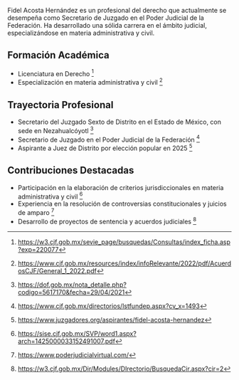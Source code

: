 Fidel Acosta Hernández es un profesional del derecho que actualmente se desempeña como Secretario de Juzgado en el Poder Judicial de la Federación. Ha desarrollado una sólida carrera en el ámbito judicial, especializándose en materia administrativa y civil.

## Formación Académica

- Licenciatura en Derecho [^1]
- Especialización en materia administrativa y civil [^2]

## Trayectoria Profesional

- Secretario del Juzgado Sexto de Distrito en el Estado de México, con sede en Nezahualcóyotl [^3]
- Secretario de Juzgado en el Poder Judicial de la Federación [^4]
- Aspirante a Juez de Distrito por elección popular en 2025 [^5]

## Contribuciones Destacadas

- Participación en la elaboración de criterios jurisdiccionales en materia administrativa y civil [^6]
- Experiencia en la resolución de controversias constitucionales y juicios de amparo [^7]
- Desarrollo de proyectos de sentencia y acuerdos judiciales [^8]

[^1]: https://w3.cjf.gob.mx/sevie_page/busquedas/Consultas/index_ficha.asp?exp=220077
[^2]: https://www.cjf.gob.mx/resources/index/infoRelevante/2022/pdf/AcuerdosCJF/General_1_2022.pdf
[^3]: https://dof.gob.mx/nota_detalle.php?codigo=5617170&fecha=29/04/2021
[^4]: https://www.cjf.gob.mx/directorios/lstfundep.aspx?cv_x=1493
[^5]: https://www.juzgadores.org/aspirantes/fidel-acosta-hernandez
[^6]: https://sise.cjf.gob.mx/SVP/word1.aspx?arch=1425000033152491007.pdf
[^7]: https://www.poderjudicialvirtual.com/
[^8]: https://w3.cjf.gob.mx/Dir/Modules/DIrectorio/BusquedaCir.aspx?cir=2

